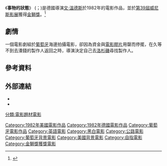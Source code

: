 {{multiple issues|
{{expand|time=2015-09-29T09:03:17+00:00}}
{{refimprove|time=2015-09-29T09:03:17+00:00}}
}}
{{Infobox_Film |
  name           = 事物的狀態 |
  original_name  =   Der Stand der Dinge |
  image          = |
  starring       = |
  director       = [[溫·韋德斯|文·溫德斯]] |
  writer         = Robert Kramer<br/>文·溫德斯 |
  producer       = |
  distributor    =  |
  music          = |
  studio         =  |
  released       = {{flagicon|Italy}} 1982年9月 (威尼斯影展)<br> {{flagicon|USA}} 1983年2月18日|
  runtime        = 125分鐘|
  country        = {{FRG}}<br/>{{USA}}<br/>{{POR}}|
  language       = 英語<br>法語|
  budget         = |
  awards         = |
  imdb_id        =  |
}}

《'''事物的狀態'''》 ({{lang-de|''Der Stand der Dinge''}}；{{lang-en|''The State of Things''}})是德國導演[[溫·韋德斯|文·溫德斯]]於1982年的電影作品，並於[[威尼斯影展|第39屆威尼斯影展]]獲得[[金獅獎|金獅獎]]。<ref>{{cite web|url=https://www.labiennale.org/en/history-venice-film-festival|title=VENICE FILM FESTIVAL|website=[[威尼斯雙年展|威尼斯雙年展]]|accessdate=2020-04-20|archive-date=2018-05-28|archive-url=https://web.archive.org/web/20180528012903/https://www.labiennale.org/en/history-venice-film-festival|dead-url=no}}</ref>

== 劇情 ==
一個電影劇組於[[葡萄牙|葡萄牙]]海邊拍攝電影，卻因為資金與[[電影膠片|電影膠片]]用罄而停擺，在久等不到去湊錢的製作人返回之時，導演決定自己去[[洛杉磯|洛杉磯]]尋找製作人。

== 參考資料 ==
{{reflist}}

== 外部連結 ==
*{{IMDb title|id=0084725}}
*{{douban|1306625}}

{{金獅獎得獎作品}}

[[Category:1982年美國電影作品|Category:1982年美國電影作品]]
[[Category:1982年德國電影作品|Category:1982年德國電影作品]]
[[Category:葡萄牙電影作品|Category:葡萄牙電影作品]]
[[Category:英語電影|Category:英語電影]]
[[Category:黑白電影|Category:黑白電影]]
[[Category:公路電影|Category:公路電影]]
[[Category:葡萄牙背景電影|Category:葡萄牙背景電影]]
[[Category:美國背景電影|Category:美國背景電影]]
[[分類:電影題材電影|分類:電影題材電影]]
[[Category:自指電影|Category:自指電影]]
[[Category:金獅獎獲獎電影|Category:金獅獎獲獎電影]]